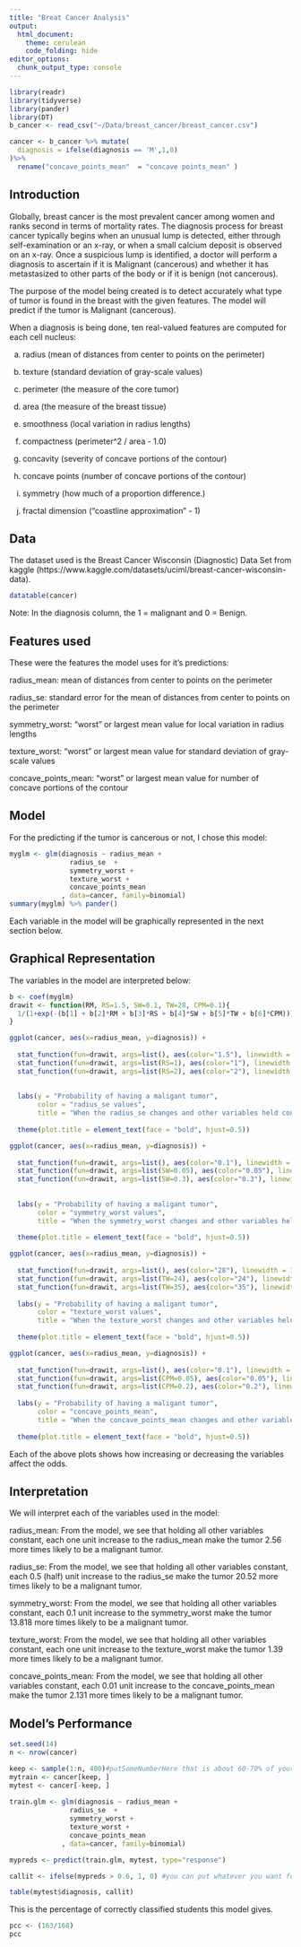 ---
title: "Breat Cancer Analysis"
output: 
  html_document:
    theme: cerulean
    code_folding: hide
editor_options: 
  chunk_output_type: console
---

```{r message=FALSE, warning=FALSE}
library(readr)
library(tidyverse)
library(pander)
library(DT)
b_cancer <- read_csv("~/Data/breast_cancer/breast_cancer.csv")
```


```{r message=FALSE, warning=FALSE}
cancer <- b_cancer %>% mutate(
  diagnosis = ifelse(diagnosis == 'M',1,0)
)%>% 
  rename("concave_points_mean"  = "concave points_mean" )
```

## Introduction 

Globally, breast cancer is the most prevalent cancer among women and ranks second in terms of mortality rates. The diagnosis process for breast cancer typically begins when an unusual lump is detected, either through self-examination or an x-ray, or when a small calcium deposit is observed on an x-ray. Once a suspicious lump is identified, a doctor will perform a diagnosis to ascertain if it is Malignant (cancerous) and whether it has metastasized to other parts of the body or if it is benign (not cancerous). 

The purpose of the model being created is to detect accurately what type of tumor is found in the breast with the given features. The model will predict if the tumor is Malignant (cancerous).

When a diagnosis is being done, ten real-valued features are computed for each cell nucleus:

a) radius (mean of distances from center to points on the perimeter)

b) texture (standard deviation of gray-scale values)

c) perimeter (the measure of the core tumor)

d) area (the measure of the breast tissue)

e) smoothness (local variation in radius lengths)

f) compactness (perimeter^2 / area - 1.0)

g) concavity (severity of concave portions of the contour)

h) concave points (number of concave portions of the contour)

i) symmetry (how much of a proportion difference.)

j) fractal dimension ("coastline approximation" - 1)

## Data

The dataset used is the Breast Cancer Wisconsin (Diagnostic) Data Set from kaggle (https://www.kaggle.com/datasets/uciml/breast-cancer-wisconsin-data). 

```{r}
datatable(cancer)
```

Note: In the diagnosis column, the 1 = malignant and 0 = Benign.

## Features used

These were the features the model uses for it's predictions:

radius_mean: mean of distances from center to points on the perimeter

radius_se: standard error for the mean of distances from center to points on the perimeter

symmetry_worst: "worst" or largest mean value for local variation in radius lengths

texture_worst: "worst" or largest mean value for standard deviation of gray-scale values

concave_points_mean: "worst" or largest mean value for number of concave portions of the contour

## Model

For the predicting if the tumor is cancerous or not, I chose this model:

```{r message=FALSE, warning=FALSE}
myglm <- glm(diagnosis ~ radius_mean + 
               radius_se  + 
               symmetry_worst + 
               texture_worst + 
               concave_points_mean
             , data=cancer, family=binomial)
summary(myglm) %>% pander()
```

Each variable in the model will be graphically represented in the next section below.

## Graphical Representation

The variables in the model are interpreted below: 

```{r}
b <- coef(myglm)
drawit <- function(RM, RS=1.5, SW=0.1, TW=28, CPM=0.1){
  1/(1+exp(-(b[1] + b[2]*RM + b[3]*RS + b[4]*SW + b[5]*TW + b[6]*CPM)))
}

ggplot(cancer, aes(x=radius_mean, y=diagnosis)) + 
  
  stat_function(fun=drawit, args=list(), aes(color="1.5"), linewidth = 1.25) +
  stat_function(fun=drawit, args=list(RS=1), aes(color="1"), linewidth = 1) + 
  stat_function(fun=drawit, args=list(RS=2), aes(color="2"), linewidth = 1.5) + 
  
  
  labs(y = "Probability of having a maligant tumor",
       color = "radius_se values",
       title = "When the radius_se changes and other variables held constant ") +
  
  theme(plot.title = element_text(face = "bold", hjust=0.5))
```


```{r}
ggplot(cancer, aes(x=radius_mean, y=diagnosis)) + 
  
  stat_function(fun=drawit, args=list(), aes(color="0.1"), linewidth = 1.25) +
  stat_function(fun=drawit, args=list(SW=0.05), aes(color="0.05"), linewidth = 1) + 
  stat_function(fun=drawit, args=list(SW=0.3), aes(color="0.3"), linewidth = 1.5) + 
  
  
  labs(y = "Probability of having a maligant tumor",
       color = "symmetry_worst values",
       title = "When the symmetry_worst changes and other variables held constant ") +
  
  theme(plot.title = element_text(face = "bold", hjust=0.5))
```



```{r}
ggplot(cancer, aes(x=radius_mean, y=diagnosis)) + 
  
  stat_function(fun=drawit, args=list(), aes(color="28"), linewidth = 1.25) +
  stat_function(fun=drawit, args=list(TW=24), aes(color="24"), linewidth = 1) + 
  stat_function(fun=drawit, args=list(TW=35), aes(color="35"), linewidth = 1.5) + 
  
  labs(y = "Probability of having a maligant tumor",
       color = "texture_worst values",
       title = "When the texture_worst changes and other variables held constant ") +
  
  theme(plot.title = element_text(face = "bold", hjust=0.5))
```


```{r}
ggplot(cancer, aes(x=radius_mean, y=diagnosis)) + 
  
  stat_function(fun=drawit, args=list(), aes(color="0.1"), linewidth = 1.25) +
  stat_function(fun=drawit, args=list(CPM=0.05), aes(color="0.05"), linewidth = 1) + 
  stat_function(fun=drawit, args=list(CPM=0.2), aes(color="0.2"), linewidth = 1.5) + 
  
  labs(y = "Probability of having a maligant tumor",
       color = "concave_points_mean",
       title = "When the concave_points_mean changes and other variables held constant ") +
  
  theme(plot.title = element_text(face = "bold", hjust=0.5))
```

Each of the above plots shows how increasing or decreasing the variables affect the odds. 

## Interpretation

We will interpret each of the variables used in the model:

radius_mean: From the model, we see that holding all other variables constant, each one unit increase to the radius_mean make the tumor 2.56 more times likely to be a malignant tumor.

radius_se: From the model, we see that holding all other variables constant, each 0.5 (half) unit increase to the radius_se make the tumor 20.52 more times likely to be a malignant tumor.

symmetry_worst: From the model, we see that holding all other variables constant, each 0.1 unit increase to the symmetry_worst make the tumor 13.818 more times likely to be a malignant tumor.

texture_worst: From the model, we see that holding all other variables constant, each one unit increase to the texture_worst make the tumor 1.39 more times likely to be a malignant tumor.

concave_points_mean: From the model, we see that holding all other variables constant, each 0.01 unit increase to the concave_points_mean make the tumor 2.131 more times likely to be a malignant tumor.

## Model's Performance

```{r message=FALSE, warning=FALSE}
set.seed(14)
n <- nrow(cancer)

keep <- sample(1:n, 400)#putSomeNumberHere that is about 60-70% of your data set's size
mytrain <- cancer[keep, ]
mytest <- cancer[-keep, ]
  
train.glm <- glm(diagnosis ~ radius_mean + 
               radius_se  + 
               symmetry_worst + 
               texture_worst + 
               concave_points_mean
             , data=cancer, family=binomial)

mypreds <- predict(train.glm, mytest, type="response")

callit <- ifelse(mypreds > 0.6, 1, 0) #you can put whatever you want for the 0.9 value

table(mytest$diagnosis, callit)
```

This is the percentage of correctly classified students this model gives.

```{r}
pcc <- (163/168)
pcc
```
